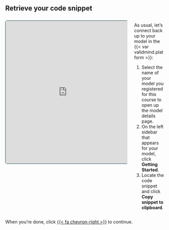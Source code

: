 ## Retrieve your code snippet

:::: {.columns}

::: {.column width="80%"}

<!-- FOR COPYING THE CODE SNIPPET WE NEED TO USE THIS IFRAME WORKAROUND -->

<div style="zoom: 0.6; overflow: hidden;">
  <iframe 
    src="https://app.prod.validmind.ai/model-inventory" 
    width="100%" 
    height="750" 
    style="border: 1px solid #083E44; border-radius: 8px; border-right-width: 2px; border-bottom-width: 3px;"
    data-preload="yes" 
    sandbox="allow-same-origin allow-scripts allow-popups allow-forms"
    allow="clipboard-read; clipboard-write">
  </iframe>
</div>

:::

::: {.column width="20%"}

::: {.f4}
As usual, let's connect back up to your model in the {{< var validmind.platform >}}:

1. Select the name of your model you registered for this course to open up the model details page.
2. On the left sidebar that appears for your model, click **Getting Started**.
3. Locate the code snippet and click **Copy snippet to clipboard**.

:::

:::

::::

When you're done, click [{{< fa chevron-right >}}]() to continue.